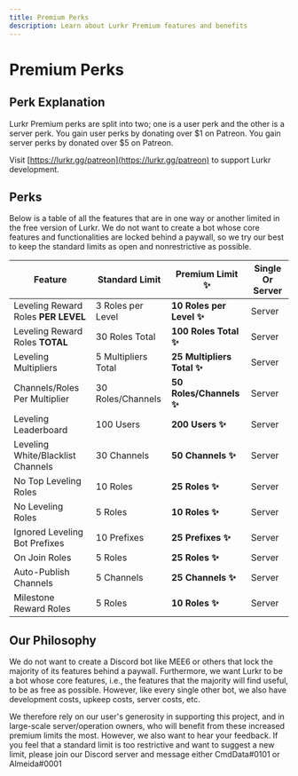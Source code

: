 ```yaml
---
title: Premium Perks
description: Learn about Lurkr Premium features and benefits
---
```


# Premium Perks

## Perk Explanation

Lurkr Premium perks are split into two; one is a user perk and the other is a server perk. You gain user perks by donating over $1 on Patreon. You gain server perks by donated over $5 on Patreon.

Visit [https://lurkr.gg/patreon](https://lurkr.gg/patreon) to support Lurkr development.

## Perks

Below is a table of all the features that are in one way or another limited in the free version of Lurkr. We do not want to create a bot whose core features and functionalities are locked behind a paywall, so we try our best to keep the standard limits as open and nonrestrictive as possible.

| Feature | Standard Limit | Premium Limit ✨ | Single Or Server |
|---------|----------------|-----------------|------------------|
| Leveling Reward Roles **PER LEVEL** | 3 Roles per Level | **10 Roles per Level ✨** | Server |
| Leveling Reward Roles **TOTAL** | 30 Roles Total | **100 Roles Total ✨** | Server |
| Leveling Multipliers | 5 Multipliers Total | **25 Multipliers Total ✨** | Server |
| Channels/Roles Per Multiplier | 30 Roles/Channels | **50 Roles/Channels ✨** | Server |
| Leveling Leaderboard | 100 Users | **200 Users ✨** | Server |
| Leveling White/Blacklist Channels | 30 Channels | **50 Channels ✨** | Server |
| No Top Leveling Roles | 10 Roles | **25 Roles ✨** | Server |
| No Leveling Roles | 5 Roles | **10 Roles ✨** | Server |
| Ignored Leveling Bot Prefixes | 10 Prefixes | **25 Prefixes ✨** | Server |
| On Join Roles | 5 Roles | **25 Roles ✨** | Server |
| Auto-Publish Channels | 5 Channels | **25 Channels ✨** | Server |
| Milestone Reward Roles | 5 Roles | **10 Roles ✨** | Server |

## Our Philosophy

We do not want to create a Discord bot like MEE6 or others that lock the majority of its features behind a paywall. Furthermore, we want Lurkr to be a bot whose core features, i.e., the features that the majority will find useful, to be as free as possible. However, like every single other bot, we also have development costs, upkeep costs, server costs, etc.

We therefore rely on our user's generosity in supporting this project, and in large-scale server/operation owners, who will benefit from these increased premium limits the most. However, we also want to hear your feedback. If you feel that a standard limit is too restrictive and want to suggest a new limit, please join our Discord server and message either CmdData#0101 or Almeida#0001